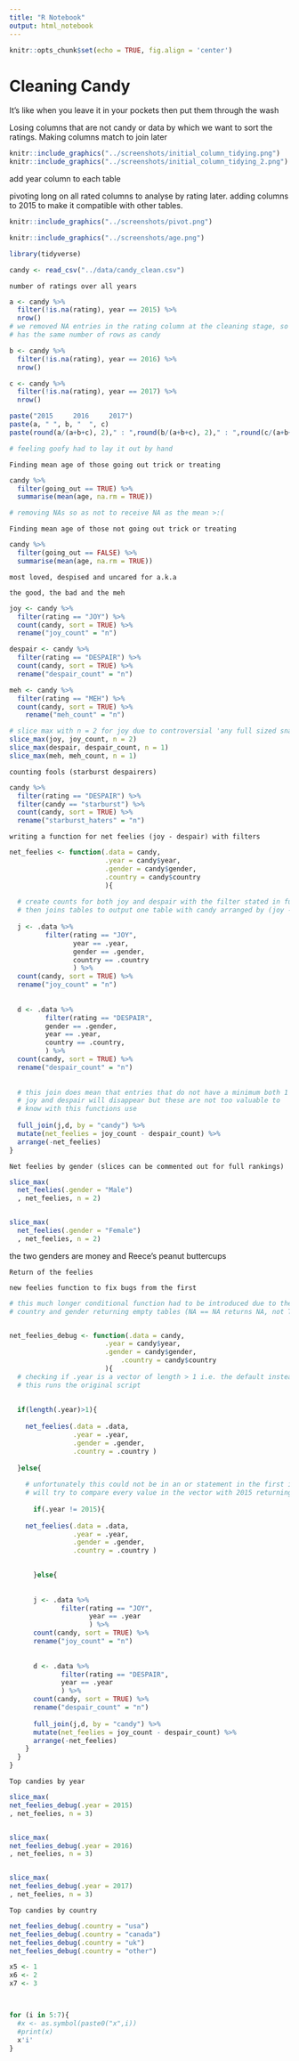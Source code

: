 ```yaml
---
title: "R Notebook"
output: html_notebook
---
```



```r
knitr::opts_chunk$set(echo = TRUE, fig.align = 'center')
```


# Cleaning Candy


It's like when you leave it in your pockets then put them through the wash 

Losing columns that are not candy or data by which we want to sort the ratings.
Making columns match to join later

```r
knitr::include_graphics("../screenshots/initial_column_tidying.png")
knitr::include_graphics("../screenshots/initial_column_tidying_2.png")
```

add year column to each table 

pivoting long on all rated columns to analyse by rating later.
adding columns to 2015 to make it compatible with other tables.

```r
knitr::include_graphics("../screenshots/pivot.png")
```


```r
knitr::include_graphics("../screenshots/age.png")
```







```r
library(tidyverse)
```

```r
candy <- read_csv("../data/candy_clean.csv")
```

    number of ratings over all years

```r
a <- candy %>% 
  filter(!is.na(rating), year == 2015) %>% 
  nrow()
# we removed NA entries in the rating column at the cleaning stage, so this
# has the same number of rows as candy

b <- candy %>% 
  filter(!is.na(rating), year == 2016) %>% 
  nrow()

c <- candy %>% 
  filter(!is.na(rating), year == 2017) %>% 
  nrow()

paste("2015     2016     2017")
paste(a, " ", b, "  ", c)
paste(round(a/(a+b+c), 2)," : ",round(b/(a+b+c), 2)," : ",round(c/(a+b+c), 2))

# feeling goofy had to lay it out by hand 
```






    Finding mean age of those going out trick or treating

```r
candy %>% 
  filter(going_out == TRUE) %>% 
  summarise(mean(age, na.rm = TRUE))

# removing NAs so as not to receive NA as the mean >:(
```




    Finding mean age of those not going out trick or treating

```r
candy %>% 
  filter(going_out == FALSE) %>% 
  summarise(mean(age, na.rm = TRUE))
```



    most loved, despised and uncared for a.k.a
    
    the good, the bad and the meh

```r
joy <- candy %>% 
  filter(rating == "JOY") %>% 
  count(candy, sort = TRUE) %>% 
  rename("joy_count" = "n")

despair <- candy %>% 
  filter(rating == "DESPAIR") %>% 
  count(candy, sort = TRUE) %>% 
  rename("despair_count" = "n")

meh <- candy %>% 
  filter(rating == "MEH") %>% 
  count(candy, sort = TRUE) %>% 
    rename("meh_count" = "n")

# slice max with n = 2 for joy due to controversial 'any full sized snack bar'
slice_max(joy, joy_count, n = 2)
slice_max(despair, despair_count, n = 1)
slice_max(meh, meh_count, n = 1)
```

    counting fools (starburst despairers)

```r
candy %>% 
  filter(rating == "DESPAIR") %>% 
  filter(candy == "starburst") %>% 
  count(candy, sort = TRUE) %>% 
  rename("starburst_haters" = "n")
```


    writing a function for net feelies (joy - despair) with filters

```r
net_feelies <- function(.data = candy,
                        .year = candy$year,
                        .gender = candy$gender,
                        .country = candy$country
                        ){
  
  # create counts for both joy and despair with the filter stated in function
  # then joins tables to output one table with candy arranged by (joy - despair)
  
  j <- .data %>% 
         filter(rating == "JOY",
                year == .year,
                gender == .gender,
                country == .country
                ) %>% 
  count(candy, sort = TRUE) %>% 
  rename("joy_count" = "n")
  
    
  d <- .data %>% 
         filter(rating == "DESPAIR",
         gender == .gender,
         year == .year,
         country == .country,
         ) %>% 
  count(candy, sort = TRUE) %>% 
  rename("despair_count" = "n")
     
  
  # this join does mean that entries that do not have a minimum both 1
  # joy and despair will disappear but these are not too valuable to 
  # know with this functions use
  
  full_join(j,d, by = "candy") %>% 
  mutate(net_feelies = joy_count - despair_count) %>% 
  arrange(-net_feelies)
}
```


    Net feelies by gender (slices can be commented out for full rankings)

```r
slice_max(
  net_feelies(.gender = "Male")
  , net_feelies, n = 2)


slice_max(
  net_feelies(.gender = "Female")
  , net_feelies, n = 2)
```

the two genders are money and Reece's peanut buttercups




    Return of the feelies
    
    new feelies function to fix bugs from the first

```r

# this much longer conditional function had to be introduced due to the NAs in 2015 
# country and gender returning empty tables (NA == NA returns NA, not TRUE)


net_feelies_debug <- function(.data = candy,
                        .year = candy$year,
                        .gender = candy$gender,
                            .country = candy$country
                        ){
  # checking if .year is a vector of length > 1 i.e. the default instead of a specific year
  # this runs the original script
  
  
  if(length(.year)>1){
    
    net_feelies(.data = .data,
                .year = .year,
                .gender = .gender,
                .country = .country )
    
  }else{
    
    # unfortunately this could not be in an or statement in the first if, r 
    # will try to compare every value in the vector with 2015 returning an error
    
      if(.year != 2015){
            
    net_feelies(.data = .data,
                .year = .year,
                .gender = .gender,
                .country = .country )

      
      }else{
        
      
      j <- .data %>% 
             filter(rating == "JOY",
                    year == .year
                    ) %>% 
      count(candy, sort = TRUE) %>% 
      rename("joy_count" = "n")
      
        
      d <- .data %>% 
             filter(rating == "DESPAIR",
             year == .year
             ) %>% 
      count(candy, sort = TRUE) %>% 
      rename("despair_count" = "n")
         
      full_join(j,d, by = "candy") %>% 
      mutate(net_feelies = joy_count - despair_count) %>% 
      arrange(-net_feelies)
    }
  }
}
```


    Top candies by year

```r

slice_max(
net_feelies_debug(.year = 2015)
, net_feelies, n = 3)


slice_max(
net_feelies_debug(.year = 2016)
, net_feelies, n = 3)


slice_max(
net_feelies_debug(.year = 2017)
, net_feelies, n = 3)
```


    Top candies by country 

```r
net_feelies_debug(.country = "usa")
net_feelies_debug(.country = "canada")
net_feelies_debug(.country = "uk")
net_feelies_debug(.country = "other")
```


```r
x5 <- 1
x6 <- 2
x7 <- 3



for (i in 5:7){
  #x <- as.symbol(paste0("x",i))
  #print(x)
  x'i'
}
```

